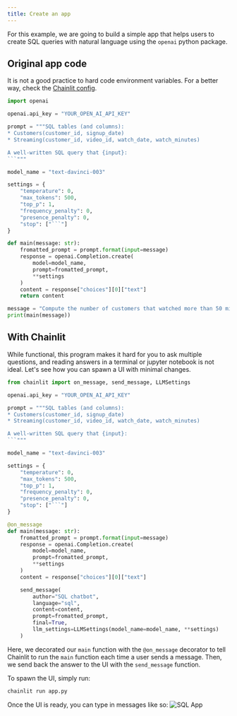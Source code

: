 ```yaml
---
title: Create an app
---
```


For this example, we are going to build a simple app that helps users to create SQL queries with natural language using the `openai` python package.

## Original app code

<Warning>It is not a good practice to hard code environment variables. For a better way, check the [Chainlit config](/cloud/config).</Warning>

```python app.py
import openai

openai.api_key = "YOUR_OPEN_AI_API_KEY"

prompt = """SQL tables (and columns):
* Customers(customer_id, signup_date)
* Streaming(customer_id, video_id, watch_date, watch_minutes)

A well-written SQL query that {input}:
```"""

model_name = "text-davinci-003"

settings = {
    "temperature": 0,
    "max_tokens": 500,
    "top_p": 1,
    "frequency_penalty": 0,
    "presence_penalty": 0,
    "stop": ["```"]
}

def main(message: str):
    fromatted_prompt = prompt.format(input=message)
    response = openai.Completion.create(
        model=model_name,
        prompt=fromatted_prompt,
        **settings  
    )
    content = response["choices"][0]["text"]
    return content

message = "Compute the number of customers that watched more than 50 minutes of video"
print(main(message))
```

## With Chainlit
While functional, this program makes it hard for you to ask multiple questions, and reading answers in a terminal or jupyter notebook is not ideal.
Let's see how you can spawn a UI with minimal changes.

```python app.py
from chainlit import on_message, send_message, LLMSettings

openai.api_key = "YOUR_OPEN_AI_API_KEY"

prompt = """SQL tables (and columns):
* Customers(customer_id, signup_date)
* Streaming(customer_id, video_id, watch_date, watch_minutes)

A well-written SQL query that {input}:
```"""

model_name = "text-davinci-003"

settings = {
    "temperature": 0,
    "max_tokens": 500,
    "top_p": 1,
    "frequency_penalty": 0,
    "presence_penalty": 0,
    "stop": ["```"]
}

@on_message
def main(message: str):
    fromatted_prompt = prompt.format(input=message)
    response = openai.Completion.create(
        model=model_name,
        prompt=fromatted_prompt,
        **settings  
    )
    content = response["choices"][0]["text"]

    send_message(
        author="SQL chatbot",
        language="sql",
        content=content,
        prompt=fromatted_prompt,
        final=True, 
        llm_settings=LLMSettings(model_name=model_name, **settings)
    )
```
Here, we decorated our `main` function with the `@on_message` decorator to tell Chainlit to run the `main` function each time a user sends a message.
Then, we send back the answer to the UI with the `send_message` function.

To spawn the UI, simply run:
```bash
chainlit run app.py
```

Once the UI is ready, you can type in messages like so:
![SQL App](/images/sql-app.png)

